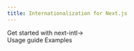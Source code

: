 ```yaml
---
title: Internationalization for Next.js
---
```



<div className="bg-slate-100 dark:bg-gray-900">
<Hero />

<Section
  title="Minimalistic, yet complete"
  description="next-intl complements the internationalized routing capabilities of Next.js by managing translations and providing them to components."
>
  <div className="grid grid-cols-1 lg:grid-cols-3 gap-6 lg:gap-10">
    <FeaturePanel
      title="ICU syntax"
      description="Localize your messages with interpolation, plurals, ordinal pluralization, label selection based on enums and rich text."
    />
    <FeaturePanel
      title="Date, time & number formatting"
      description="Use global formats for consistency and apply fine tuning where necessary."
    />
    <FeaturePanel
      title="Hooks-only API"
      description="Learn a single API and use it both for children that are passed to elements as well as string attributes."
    />
    <FeaturePanel
      title="Type-safe"
      description="Develop faster with autocompletion for message keys and catch errors early with compile-time errors."
    />
    <FeaturePanel
      title="Fast"
      description="Get the best performance from your app by using translations during static site generation or alternatively at runtime."
    />
    <FeaturePanel
      title="Solid building blocks"
      description="Use the best parts of built-in browser APIs and supplemental lower-level APIs from Format.JS."
    />
  </div>
</Section>
  <div className="lg:pt-8 pb-40 text-center">
    <LinkButton href="/docs/getting-started">Get started with next-intl<span className="inline-block ml-2">→</span></LinkButton>
    <div className="flex gap-6 mt-8 justify-center">
      <Link className="text-sky-600 hover:text-sky-700 transition-colors underline underline-offset-2" href="/docs/usage">Usage guide</Link>
      <Link className="text-sky-600 hover:text-sky-700 transition-colors underline underline-offset-2" href="/examples">Examples</Link>
    </div>
  </div>
</div>
